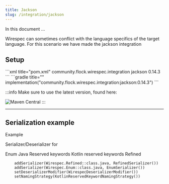 ```yaml
---
title: Jackson
slug: /integration/jackson
---
```



In this document ...

Wirespec can sometimes conflict with the language specifics of the target language.
For this scenario we have made the jackson integration

## Setup

<Tabs>
    <TabItem value="maven" label="Maven">
        ```xml title="pom.xml"
        <dependency>
            <groupId>community.flock.wirespec.integration</groupId>
            <artifactId>jackson</artifactId>
            <version>0.14.3</version>
        </dependency>
        ```
    </TabItem>
    <TabItem value="gradle" label="Gradle">
        ```gradle title=""
        implementation("community.flock.wirespec.integration:jackson:0.14.3")
        ```
    </TabItem>
</Tabs>

:::info
Make sure to use the latest version, found here:

![Maven Central](https://img.shields.io/maven-central/v/community.flock.wirespec.plugin.maven/wirespec-maven-plugin)
:::

------------------------------

## Serialization example

Example

Serializer/Deserializer for

Enum
Java Reserved keywords
Kotlin reserved keywords
Refined


```
    addSerializer(Wirespec.Refined::class.java, RefinedSerializer())
    addSerializer(Wirespec.Enum::class.java, EnumSerializer())
    setDeserializerModifier(WirespecDeserializerModifier())
    setNamingStrategy(KotlinReservedKeywordNamingStrategy())
```

